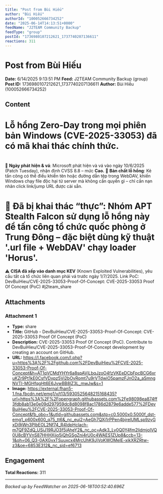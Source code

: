 ```yaml
---
title: "Post from Bùi Hiếu"
author: "Bùi Hiếu"
authorId: "100052666734252"
date: "2025-06-14T14:13:51+0000"
feedName: "J2TEAM Community Backup"
feedType: "group"
postId: "1736980107212621_1737740207136611"
reactions: 311
---
```


# Post from Bùi Hiếu

**Date:** 6/14/2025 9:13:51 PM
**Feed:** J2TEAM Community Backup (group)
**Post ID:** 1736980107212621_1737740207136611
**Author:** Bùi Hiếu (100052666734252)

## Content

# Lỗ hổng Zero-Day trong mọi phiên bản Windows (CVE-2025-33053) đã có mã khai thác chính thức.
# 
📅 **Ngày phát hiện & vá**: Microsoft phát hiện và vá vào ngày 10/6/2025 (Patch Tuesday), nhận định CVSS 8.8 – mức **Cao.**
🐞 **Bản chất lỗ hổng**: Kẻ tấn công có thể điều khiển tên hoặc đường dẫn tệp trong WebDAV, khiến Windows chạy file độc hại từ server mà không cần quyền gì – chỉ cần nạn nhân click link/jump URL được cài sẵn.
# 🎯 **Đã bị khai thác “thực”**: Nhóm APT Stealth Falcon sử dụng lỗ hổng này để tấn công tổ chức quốc phòng ở Trung Đông – đặc biệt dùng kỹ thuật '.url file + WebDAV' chạy loader 'Horus'.
⚠️ **CISA đã xếp vào danh mục KEV** (Known Exploited Vulnerabilities), yêu cầu tất cả tổ chức liên quan phải vá trước ngày 1/7/2025.
Link PoC: DevBuiHieu/CVE-2025-33053-Proof-Of-Concept: CVE-2025-33053 Proof Of Concept (PoC)
#j2team_share

## Attachments

### Attachment 1
- **Type:** share
- **Title:** GitHub - DevBuiHieu/CVE-2025-33053-Proof-Of-Concept: CVE-2025-33053 Proof Of Concept (PoC)
- **Description:** CVE-2025-33053 Proof Of Concept (PoC). Contribute to DevBuiHieu/CVE-2025-33053-Proof-Of-Concept development by creating an account on GitHub.
- **URL:** https://l.facebook.com/l.php?u=https%3A%2F%2Fgithub.com%2FDevBuiHieu%2FCVE-2025-33053-Proof-Of-Concept&h=AT1qVCMdYHYr6a8spAVjLbqJzoO4fzVKEeDCbFpcBCG6xruKZr9Pt1kE0CsfVDxpz5Vi2bOyRomt7u9rVTdwiO5pamzFJnO2a_aSmngNVTI-MGHfqgHt6E6JvwBB8lZ3L_mwJw&s=1
- **Image:** https://external.fhan5-1.fna.fbcdn.net/emg1/v/t13/5930525648215168435?url=https%3A%2F%2Fopengraph.githubassets.com%2Fe98098ea874ff3fdb8ab13e0e09d297959dc8d8098f8ac1786d2879e6adde577%2FDevBuiHieu%2FCVE-2025-33053-Proof-Of-Concept&fb_obo=1&utld=githubassets.com&stp=c0.5000x0.5000f_dst-emg1_p600x600_q75_tt6&_nc_eui2=AeGh7QXj1rPPen4bjrelUMLsp9zyGxDi9jWn3PIbEOL2Nf74_R4IdpHclach-m7QF9ZdQ_USiJ19RJO3f5iAheY2&_nc_oc=Adk3_Ly0Q0Y4fm2lidmjoIVQ0U8cBYVnS87HHHXjio5jQhGSgZni4rU0c4WAES1ZUp8&ccb=13-1&oh=06_Q3-0AXGvxTSuuxcx4MrcUhK9JjVoKWOMeIE-xikXRZRtw-z3&oe=6853E312&_nc_sid=ef6713

## Engagement

**Total Reactions:** 311

---
*Backed up by FeedWatcher on 2025-06-18T00:52:40.696Z*
